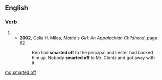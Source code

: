 ==English==

===Verb===
{{head|en|verb form}}

# {{en-past of|smart off}}
#* '''2002''', Celia H. Miles, ''Mattie's Girl: An Appalachian Childhood'', page 62
#*: Ben had '''smarted off''' to the principal and Lester had backed him up. Nobody '''smarted off''' to Mr. Clontz and got away with it.

[[mg:smarted off]]